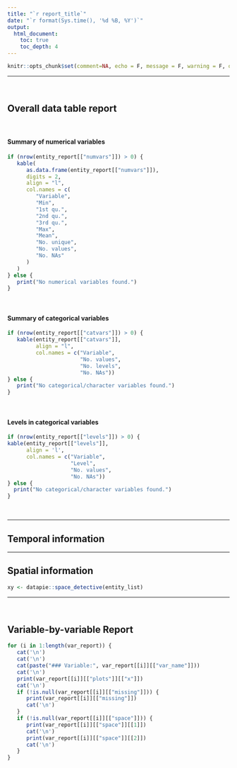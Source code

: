 ```yaml
---
title: "`r report_title`"
date: "`r format(Sys.time(), '%d %B, %Y')`"
output:
  html_document:
    toc: true
    toc_depth: 4
---
```


```r
knitr::opts_chunk$set(comment=NA, echo = F, message = F, warning = F, out.width = '100%', fig.height = 3)
```

---

&nbsp;

## Overall data table report

&nbsp;

#### Summary of numerical variables

```r
if (nrow(entity_report[["numvars"]]) > 0) {
   kable(
      as.data.frame(entity_report[["numvars"]]),
      digits = 2,
      align = "l",
      col.names = c(
         "Variable",
         "Min",
         "1st qu.",
         "2nd qu.",
         "3rd qu.",
         "Max",
         "Mean",
         "No. unique",
         "No. values",
         "No. NAs"
      )
   )
} else {
   print("No numerical variables found.")
}
```

&nbsp;

#### Summary of categorical variables

```r
if (nrow(entity_report[["catvars"]]) > 0) {
   kable(entity_report[["catvars"]],
         align = "l",
         col.names = c("Variable",
                       "No. values",
                       "No. levels",
                       "No. NAs"))
} else {
   print("No categorical/character variables found.")
}
```

&nbsp;

#### Levels in categorical variables

```r
if (nrow(entity_report[["levels"]]) > 0) {
kable(entity_report[["levels"]],
      align = 'l',
      col.names = c("Variable",
                    "Level",
                    "No. values",
                    "No. NAs"))
} else {
  print("No categorical/character variables found.")
}
```

&nbsp;


---

## Temporal information


---

## Spatial information

```r
xy <- datapie::space_detective(entity_list)
```


---

&nbsp;

## Variable-by-variable Report

```r
for (i in 1:length(var_report)) {
   cat('\n')
   cat('\n')
   cat(paste("### Variable:", var_report[[i]][["var_name"]]))
   cat('\n')
   print(var_report[[i]][["plots"]][["x"]])
   cat('\n')
   if (!is.null(var_report[[i]][["missing"]])) {
      print(var_report[[i]][["missing"]])
      cat('\n')
   }
   if (!is.null(var_report[[i]][["space"]])) {
      print(var_report[[i]][["space"]][[1]])
      cat('\n')
      print(var_report[[i]][["space"]][[2]])
      cat('\n')
   }
}
```
